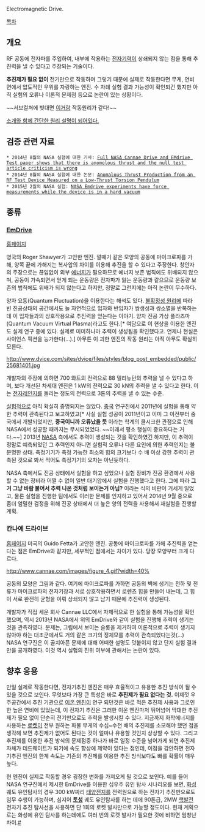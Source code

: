 Electromagnetic Drive.

[[목차]]

== 개요 ==
RF 공동에 전자파를 주입하여, 내부에 작용하는 [[전자기력]]이 상쇄되지 않는 점을 통해 추진력을 낼 수 있다고 주장되는 기술이다.

'''추진제가 필요 없이''' 전기만으로 작동하며 그렇기 때문에 실제로 작동한다면 무게, 연비 면에서 압도적인 우위를 자랑하는 엔진. 수 차례 실험 결과 가능성이 확인되긴 했지만 아직 실험의 오류나 이론적 문제점 등으로 논란이 있는 상황이다.

~~서브컬쳐에 빗대면 [[리펄서건|이거]]랑 작동원리가 같다!~~

[http://www.joysf.com/forum_sf/4705070 소개와 함께 간단한 원리 설명이 되어있다.]

== 검증 관련 자료 ==
 * 2014년 8월의 NASA 실험에 대한 기사: [http://nextbigfuture.com/2014/08/full-nasa-cannae-drive-and-emdrive-test.html Full NASA Cannae Drive and EMdrive Test paper shows that there is anomolous thrust and the null test article criticism is wrong]
 * 2014년 8월의 NASA 실험에 대한 논문: [http://www.libertariannews.org/wp-content/uploads/2014/07/AnomalousThrustProductionFromanRFTestDevice-BradyEtAl.pdf Anomalous Thrust Production from an RF Test Device Measured on a Low-Thrust Torsion Pendulum]
 * 2015년 2월의 NASA 실험: [http://nextbigfuture.com/2015/02/more-emdrive-experiment-information.html NASA Emdrive experiments have force measurements while the device is in a hard vacuum]

== 종류 ==
=== [[EmDrive]] ===
[http://emdrive.com/ 홈페이지]

영국의 Roger Shawyer가 고안한 엔진. 깔때기 같은 모양의 공동에 마이크로파를 가해, 양쪽 끝에 가해지는 복사압의 차이를 이용해 추진을 할 수 있다고 주장한다. 창안자의 주장으로는 끊임없이 외부 [[에너지]]가 필요하므로 에너지 보존 법칙에도 위배되지 않으며, 공동이 가속되면서 얻게 되는 운동량은 전자파가 잃는 운동량과 같으므로 운동량 보존의 법칙에도 위배가 되지 않는다고 하지만, 정말로 그런지에는 아직 논란이 무수하다.

양자 요동(Quantum Fluctuation)을 이용한다는 해석도 있다. [[불확정성 원리]]에 따라 빈 진공상태의 공간에서도 늘 자연적으로 입자와 반입자가 쌍생성과 쌍소멸을 반복하는데 이 입자들과의 상호작용으로 추진력을 얻는다는 이야기. 양자 진공 가상 플라즈마(Quantum Vacuum Virtual Plasma)라고도 한다.[* 여담으로 이 현상을 이용한 엔진도 실제 연구 중에 있다. 실제로 미미하나마 추력이 생성됨을 확인했다고. 언제나 현실은 사이언스 픽션을 능가한다(...).] 아무튼 이 괴한 엔진의 작동 원리는 아직 아무도 확실히 모른다. 

http://www.dvice.com/sites/dvice/files/styles/blog_post_embedded/public/25681401.jpg

개발자의 주장에 의하면 700 와트의 전력으로 88 밀리뉴턴의 추력을 낼 수 있다고 하며, 보다 개선된 차세대 엔진은 1 kW의 전력으로 30 kN의 추력을 낼 수 있다고 한다. 이는 [[전자레인지]]를 돌리는 정도의 전력으로 3톤의 추력을 낼 수 있는 수준.

[[실험]]적으로 아직 확실히 증명되지는 않았다. [[중국]] 연구진에서 2011년에 실험을 통해 약한 추력이 관측된다고 보고하였고[* 사실 실험 성공이 2011년이고 이미 그 이전부터 중국에서 개발되었지만, '''중국이니까 오류났을 듯''' 이라는 학계의 쿨시크한 관점으로 인해 NASA에서 성공할 때까지는 무시되었었다. ~~이래서 평소 행실이 중요하다는 거다.~~] 2013년 [[NASA]] 측에서도 추력이 생성되는 것을 확인하였긴 하지만, 이 추력이 정말로 예측되었던 그 추력인지 아니면 실험적 오류나 다른 요인에 의한 추력인지는 불분명한 상태. 측정기기가 측정 가능한 최소의 힘의 크기보다 수 배 이상 강한 추력이 관측된 것으로 봐서 적어도 측정기기의 오차는 아닌듯하다.

NASA 측에서도 진공 상태에서 실험을 하고 싶었으나 실험 장비가 진공 환경에서 사용할 수 없는 장비라 어쩔 수 없이 일반 대기압에서 실험을 진행했다고 한다. 그에 따라 '''그거 그냥 바람 불어서 추력 나온 것처럼 보이는거 아님?''' 이라는 식의 비판이 거세게 일었고, 물론 실험을 진행한 팀에서도 이러한 문제를 인지하고 있어서 2014년 9월 중으로 좀더 엄밀한 검정을 위해 진공 상태에서 더 높은 양의 전력을 사용해서 재실험을 진행할 계획. 
=== 칸나에 드라이브 ===
[http://cannae.com/ 홈페이지]
미국의 Guido Fetta가 고안한 엔진. 공동에 마이크로파를 가해 추진력을 얻는다는 점은 EmDrive와 같지만, 세부적인 점에서는 차이가 있다. 당장 모양부터 크게 다르다.

http://www.cannae.com/images/figure_4.gif?width=40%

공동의 모양은 그림과 같다. 여기에 마이크로파를 가하면 공동의 벽에 생기는 전하 및 전류가 마이크로파의 전자기장과 서로 상호작용하면서 로렌츠 힘을 만들어 내는데, 그 힘이 서로 완전히 균형을 이뤄 상쇄되지 않고 남기 때문에 추진력이 생성된다. 

개발자가 직접 세운 회사 Cannae LLC에서 자체적으로 한 실험을 통해 가능성을 확인했으며, 역시 2013년 NASA에서 위의 EmDrive와 같이 실험을 진행해 추력이 생기는 것을 관측하였다. 문제는, 그림에서 보이는 슬롯을 제거하여 이론적으로 추력이 생기지 않아야 하는 대조군에서도 거의 같은 크기의 정체모를 추력이 관측되었다는것(...) NASA 연구진은 이 골치아픈 문제에 대해 어떠한 설명도 덧붙이지 않고 단지 실험 결과만을 공개하였다. 이것 역시 실험의 진위 여부에 관해서는 논란이 있다.

== 향후 응용 ==
만일 실제로 작동한다면, 전자기추진 엔진은 매우 효율적이고 유용한 추진 방식이 될 수 있을 것으로 보인다. 무엇보다 가장 큰 특성은 바로 '''추진제가 필요 없다는 것.''' 이제껏 우주공간에서 추진 기관으로 [[이온 엔진]]이 연구 되던것은 바로 적은 추진제 사용과 그로인한 높은 연비에 있었는데, 이 전자기 추진은 그러한 이온 엔진마저 뛰어넘어 막대한 추진제가 필요 없이 단순히 전기만으로도 추력을 발생시킬 수 있다. 지금까지 화학에너지를 사용하는 [[로켓]]이 전부 원하는 화물 무게의 수십~수천 배의 추진제를 소모해야 했던 점을 생각해 보면 추진제가 없어도 된다는 것이 얼마나 유용할 것인지 상상할 수 있다. 그리고 추진제를 이용한 추진 방식의 문제점중 하나가 바로 일정 수준을 넘어가게 되면 추진제 자체가 데드웨이트가 되기에 속도 향상에 제약이 있다는 점인데, 이점을 감안하면 전자기추진 엔진의 한계 속도는 기존의 추진제를 이용한 추진 방식보다도 빠를 확률이 매우 높다.

현 엔진이 실제로 작동할 경우 굉장한 변화를 가져오게 될 것으로 보인다. 예를 들어 NASA 연구진에서 제시한 EmDrive를 이용한 심우주 유인 탐사 시나리오를 보면, [[화성]] 궤도 유인탐사의 경우 300 kW짜리 [[태양전지]]를 전력원으로 하는 전자기 추진만으로도 임무 수행이 가능하며, 심지어 '''[[토성]]''' 궤도 유인탐사를 하는 데에 90톤급, 2MW [[원자력|핵발전]] 전자기 추진 탐사선을 사용하면 단 1회의 로켓 발사만으로 가능할 정도이다. 현재 계획으로는 화성에 유인 탐사를 하는데에도 여러 번의 로켓 발사가 필요한 것에 비하면 엄청난 차이.[http://www.joysf.com/4708487#3 #]
